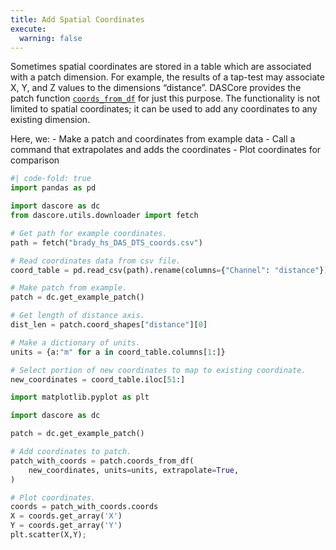 ```yaml
---
title: Add Spatial Coordinates
execute:
  warning: false
---
```


Sometimes spatial coordinates are stored in a table which are associated with a patch dimension. For example, the results of a tap-test may associate X, Y, and Z values to the dimensions "distance". DASCore provides the patch function [`coords_from_df`](`dascore.proc.coords.coords_from_df`) for just this purpose. The functionality is not limited to spatial coordinates; it can be used to add any coordinates to any existing dimension.

Here, we:
- Make a patch and coordinates from example data
- Call a command that extrapolates and adds the coordinates
- Plot coordinates for comparison

```python
#| code-fold: true
import pandas as pd

import dascore as dc
from dascore.utils.downloader import fetch

# Get path for example coordinates.
path = fetch("brady_hs_DAS_DTS_coords.csv")

# Read coordinates data from csv file.
coord_table = pd.read_csv(path).rename(columns={"Channel": "distance"})

# Make patch from example.
patch = dc.get_example_patch()

# Get length of distance axis.
dist_len = patch.coord_shapes["distance"][0]

# Make a dictionary of units.
units = {a:"m" for a in coord_table.columns[1:]}

# Select portion of new coordinates to map to existing coordinate.
new_coordinates = coord_table.iloc[51:]

```


```python
import matplotlib.pyplot as plt

import dascore as dc

patch = dc.get_example_patch()

# Add coordinates to patch.
patch_with_coords = patch.coords_from_df(
    new_coordinates, units=units, extrapolate=True,
)

# Plot coordinates.
coords = patch_with_coords.coords
X = coords.get_array('X')
Y = coords.get_array('Y')
plt.scatter(X,Y);
```
